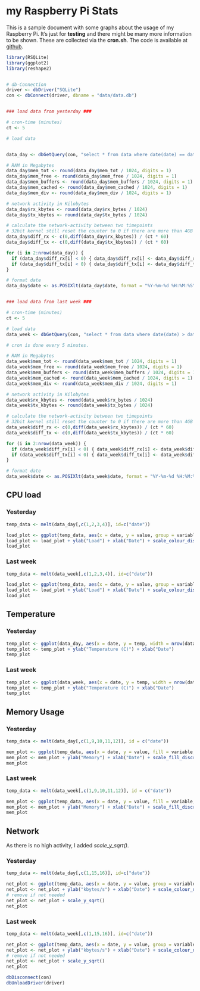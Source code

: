 my Raspberry Pi Stats
========================================================

This is a sample document with some graphs about the usage of my Raspberry Pi. It's just for **testing** and there might be many more information to be shown. These are collected via the **cron.sh**. The code is available at [github](https://github.com/ahs85/MonitoR).


```r
library(RSQLite)
library(ggplot2)
library(reshape2)


# db-Connection
driver <- dbDriver("SQLite")
con <- dbConnect(driver, dbname = "data/data.db")


### load data from yesterday ###

# cron-time (minutes)
ct <- 5

# load data


data_day <- dbGetQuery(con, "select * from data where date(date) == date('2013-03-17');")

# RAM in Megabytes
data_day$mem_tot <- round(data_day$mem_tot / 1024, digits = 1)
data_day$mem_free <- round(data_day$mem_free / 1024, digits = 1)
data_day$mem_buffers <- round(data_day$mem_buffers / 1024, digits = 1)
data_day$mem_cached <- round(data_day$mem_cached / 1024, digits = 1)
data_day$mem_div <- round(data_day$mem_div / 1024, digits = 1)

# network activity in Kilobytes
data_day$rx_kbytes <- round(data_day$rx_bytes / 1024)
data_day$tx_kbytes <- round(data_day$tx_bytes / 1024)

# calculate the network-activity between two timepoints
# 32bit kernel still reset the counter to 0 if there are more than 4GB (4194304 KB) transferred, so we have to recalculate this
data_day$diff_rx <- c(0,diff(data_day$rx_kbytes)) / (ct * 60)
data_day$diff_tx <- c(0,diff(data_day$tx_kbytes)) / (ct * 60)

for (i in 2:nrow(data_day)) {
  if (data_day$diff_rx[i] < 0) { data_day$diff_rx[i] <- data_day$diff_rx[i] + (4*1024*1024 / (ct * 60)) }
  if (data_day$diff_tx[i] < 0) { data_day$diff_tx[i] <- data_day$diff_tx[i] + (4*1024*1024 / (ct * 60)) }
}

# format date
data_day$date <- as.POSIXlt(data_day$date, format = "%Y-%m-%d %H:%M:%S")


### load data from last week ###

# cron-time (minutes)
ct <- 5

# load data
data_week <- dbGetQuery(con, "select * from data where date(date) > date('2013-03-10') and date(date) < date('2013-03-18');")

# cron is done every 5 minutes.

# RAM in Megabytes
data_week$mem_tot <- round(data_week$mem_tot / 1024, digits = 1)
data_week$mem_free <- round(data_week$mem_free / 1024, digits = 1)
data_week$mem_buffers <- round(data_week$mem_buffers / 1024, digits = 1)
data_week$mem_cached <- round(data_week$mem_cached / 1024, digits = 1)
data_week$mem_div <- round(data_week$mem_div / 1024, digits = 1)

# network activity in Kilobytes
data_week$rx_kbytes <- round(data_week$rx_bytes / 1024)
data_week$tx_kbytes <- round(data_week$tx_bytes / 1024)

# calculate the network-activity between two timepoints
# 32bit kernel still reset the counter to 0 if there are more than 4GB (4194304 KB) transferred, so we have to recalculate this
data_week$diff_rx <- c(0,diff(data_week$rx_kbytes)) / (ct * 60)
data_week$diff_tx <- c(0,diff(data_week$tx_kbytes)) / (ct * 60)

for (i in 2:nrow(data_week)) {
  if (data_week$diff_rx[i] < 0) { data_week$diff_rx[i] <- data_week$diff_rx[i] + (4*1024*1024 / (ct * 60)) }
  if (data_week$diff_tx[i] < 0) { data_week$diff_tx[i] <- data_week$diff_tx[i] + (4*1024*1024 / (ct * 60)) }
}

# format date
data_week$date <- as.POSIXlt(data_week$date, format = "%Y-%m-%d %H:%M:%S")

```

CPU load
--------

### Yesterday
```r
temp_data <- melt(data_day[,c(1,2,3,4)], id=c("date"))

load_plot <- ggplot(temp_data, aes(x = date, y = value, group = variable)) + geom_line(aes(colour = variable))
load_plot <- load_plot + ylab("Load") + xlab("Date") + scale_colour_discrete("Type of Load (min)", labels = c("Load 1", "Load 5", "Load 15"))
load_plot

```


### Last week
```r
temp_data <- melt(data_week[,c(1,2,3,4)], id=c("date"))

load_plot <- ggplot(temp_data, aes(x = date, y = value, group = variable)) + geom_line(aes(colour = variable))
load_plot <- load_plot + ylab("Load") + xlab("Date") + scale_colour_discrete("Type of Load (min)", labels = c("Load 1", "Load 5", "Load 15"))
load_plot

```


Temperature
-----------

### Yesterday
```r
temp_plot <- ggplot(data_day, aes(x = date, y = temp, width = nrow(data_day)+20)) + geom_bar(stat = "identity")
temp_plot <- temp_plot + ylab("Temperature (C)") + xlab("Date")
temp_plot
```

### Last week
```r
temp_plot <- ggplot(data_week, aes(x = date, y = temp, width = nrow(data_week)+1)) + geom_bar(stat = "identity")
temp_plot <- temp_plot + ylab("Temperature (C)") + xlab("Date")
temp_plot
```


Memory Usage
------------

### Yesterday
```r
temp_data <- melt(data_day[,c(1,9,10,11,12)], id = c("date"))

mem_plot <- ggplot(temp_data, aes(x = date, y = value, fill = variable, width = nrow(data_day)+20)) + geom_bar(stat = "identity")
mem_plot <- mem_plot + ylab("Memory") + xlab("Date") + scale_fill_discrete("Usage", labels=c("Free", "Buffers", "Cached", "Other"))
mem_plot
```


### Last week
```r
temp_data <- melt(data_week[,c(1,9,10,11,12)], id = c("date"))

mem_plot <- ggplot(temp_data, aes(x = date, y = value, fill = variable, width = nrow(data_week)+1)) + geom_bar(stat = "identity")
mem_plot <- mem_plot + ylab("Memory") + xlab("Date") + scale_fill_discrete("Usage", labels=c("Free", "Buffers", "Cached", "Other"))
mem_plot
```


Network
-------

As there is no high activity, I added _scale_y_sqrt()_.

### Yesterday
```r
temp_data <- melt(data_day[,c(1,15,16)], id=c("date"))

net_plot <- ggplot(temp_data, aes(x = date, y = value, group = variable)) + geom_line(aes(colour = variable))
net_plot <- net_plot + ylab("kbytes/s") + xlab("Date") + scale_colour_discrete("Type of Traffic", labels = c("Recieved", "Sent"))
# remove if not needed
net_plot <- net_plot + scale_y_sqrt()
net_plot

```


### Last week
```r
temp_data <- melt(data_week[,c(1,15,16)], id=c("date"))

net_plot <- ggplot(temp_data, aes(x = date, y = value, group = variable)) + geom_line(aes(colour = variable))
net_plot <- net_plot + ylab("kbytes/s") + xlab("Date") + scale_colour_discrete("Type of Traffic", labels = c("Recieved", "Sent"))
# remove if not needed
net_plot <- net_plot + scale_y_sqrt()
net_plot

```

```r
dbDisconnect(con)
dbUnloadDriver(driver)
```